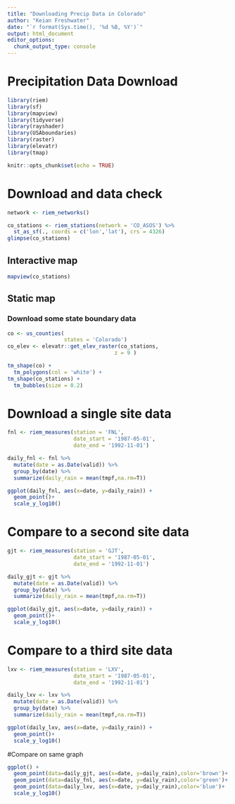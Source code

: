 ```yaml
---
title: "Downloading Precip Data in Colorado"
author: "Keian Freshwater"
date: "`r format(Sys.time(), '%d %B, %Y')`"
output: html_document
editor_options: 
  chunk_output_type: console
---
```



# Precipitation Data Download


```r
library(riem)
library(sf)
library(mapview)
library(tidyverse)
library(rayshader)
library(USAboundaries)
library(raster)
library(elevatr)
library(tmap)

knitr::opts_chunk$set(echo = TRUE)
```

# Download and data check


```r
network <- riem_networks()

co_stations <- riem_stations(network = 'CO_ASOS') %>%
  st_as_sf(., coords = c('lon','lat'), crs = 4326)
glimpse(co_stations)
```

## Interactive map

```r
mapview(co_stations)
```


## Static map


### Download some state boundary data


```r
co <- us_counties(
                  states = 'Colorado')
co_elev <- elevatr::get_elev_raster(co_stations,
                                  z = 9 )
```

```r
tm_shape(co) + 
  tm_polygons(col = 'white') + 
tm_shape(co_stations) + 
  tm_bubbles(size = 0.2) 
```

# Download a single site data
```r
fnl <- riem_measures(station = 'FNL', 
                     date_start = '1987-05-01',
                     date_end = '1992-11-01')

daily_fnl <- fnl %>%
  mutate(date = as.Date(valid)) %>%
  group_by(date) %>%
  summarize(daily_rain = mean(tmpf,na.rm=T))

ggplot(daily_fnl, aes(x=date, y=daily_rain)) +
  geom_point()+
  scale_y_log10()
```


# Compare to a second site data
```r
gjt <- riem_measures(station = 'GJT', 
                     date_start = '1987-05-01',
                     date_end = '1992-11-01')

daily_gjt <- gjt %>%
  mutate(date = as.Date(valid)) %>%
  group_by(date) %>%
  summarize(daily_rain = mean(tmpf,na.rm=T))

ggplot(daily_gjt, aes(x=date, y=daily_rain)) +
  geom_point()+
  scale_y_log10()
```

# Compare to a third site data

```r
lxv <- riem_measures(station = 'LXV', 
                     date_start = '1987-05-01',
                     date_end = '1992-11-01')

daily_lxv <- lxv %>%
  mutate(date = as.Date(valid)) %>%
  group_by(date) %>%
  summarize(daily_rain = mean(tmpf,na.rm=T))

ggplot(daily_lxv, aes(x=date, y=daily_rain)) +
  geom_point()+
  scale_y_log10()
```

#Compare on same graph

```r
ggplot() +
  geom_point(data=daily_gjt, aes(x=date, y=daily_rain),color='brown')+
  geom_point(data=daily_fnl, aes(x=date, y=daily_rain),color='green')+
  geom_point(data=daily_lxv, aes(x=date, y=daily_rain),color='blue')+
  scale_y_log10()
```
